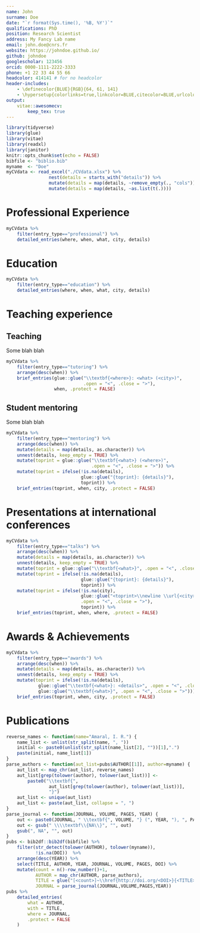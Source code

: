 ```yaml
---
name: John
surname: Doe
date: "`r format(Sys.time(), '%B, %Y')`"
qualifications: PhD
position: Research Scientist
address: My Fancy Lab name
email: john.doe@cnrs.fr
website: https://johndoe.github.io/
github: johndoe
googlescholar: 123456
orcid: 0000-1111-2222-3333
phone: +1 22 33 44 55 66
headcolor: 414141 # for no headcolor
header-includes:
    - \definecolor{BLUE}{RGB}{64, 61, 141}
    - \hypersetup{colorlinks=true,linkcolor=BLUE,citecolor=BLUE,urlcolor=BLUE}
output: 
    vitae::awesomecv:
        keep_tex: true
---
```


```r
library(tidyverse)
library(glue)
library(vitae)
library(readxl)
library(janitor)
knitr::opts_chunk$set(echo = FALSE)
bibfile <- "biblio.bib"
myname  <- "Doe"
myCVdata <- read_excel("./CVdata.xlsx") %>% 
                nest(details = starts_with("details")) %>% 
                mutate(details = map(details, ~remove_empty(., "cols"))) %>% 
                mutate(details = map(details, ~as.list(t(.))))
```

# Professional Experience

```r
myCVdata %>% 
    filter(entry_type=="professional") %>% 
    detailed_entries(where, when, what, city, details)
```

# Education

```r
myCVdata %>% 
    filter(entry_type=="education") %>% 
    detailed_entries(where, when, what, city, details)
```

# Teaching experience

## Teaching

Some blah blah

```r
myCVdata %>% 
    filter(entry_type=="tutoring") %>% 
    arrange(desc(when)) %>% 
    brief_entries(glue::glue("\\textbf{<where>}: <what> (<city>)", 
                             .open = "<", .close = ">"), 
                  when, .protect = FALSE)
```

## Student mentoring

Some blah blah

```r
myCVdata %>% 
    filter(entry_type=="mentoring") %>% 
    arrange(desc(when)) %>% 
    mutate(details = map(details, as.character)) %>% 
    unnest(details, keep_empty = TRUE) %>% 
    mutate(toprint = glue::glue("\\textbf{<what>} (<where>)", 
                                .open = "<", .close = ">")) %>% 
    mutate(toprint = ifelse(!is.na(details), 
                            glue::glue("{toprint}: {details}"), 
                            toprint)) %>% 
    brief_entries(toprint, when, city, .protect = FALSE)
```


# Presentations at international conferences

```r
myCVdata %>% 
    filter(entry_type=="talks") %>% 
    arrange(desc(when)) %>% 
    mutate(details = map(details, as.character)) %>% 
    unnest(details, keep_empty = TRUE) %>% 
    mutate(toprint = glue::glue("\\textbf{<what>}", .open = "<", .close = ">")) %>% 
    mutate(toprint = ifelse(!is.na(details), 
                            glue::glue("{toprint}: {details}"), 
                            toprint)) %>% 
    mutate(toprint = ifelse(!is.na(city), 
                            glue::glue("<toprint>\\newline \\url{<city>}", 
                            .open = "<", .close = ">"),
                            toprint)) %>% 
    brief_entries(toprint, when, where, .protect = FALSE)
```



# Awards & Achievements

```r
myCVdata %>% 
    filter(entry_type=="awards") %>% 
    arrange(desc(when)) %>% 
    mutate(details = map(details, as.character)) %>% 
    unnest(details, keep_empty = TRUE) %>% 
    mutate(toprint = ifelse(!is.na(details), 
            glue::glue("\\textbf{<what>}: <details>", .open = "<", .close = ">"), 
            glue::glue("\\textbf{<what>}", .open = "<", .close = ">"))) %>% 
    brief_entries(toprint, when, city, .protect = FALSE)
```

\clearpage

# Publications

```r
reverse_names <- function(name="Amaral, I. R.") {
    name_list <- unlist(str_split(name, ", "))
    initial <- paste0(unlist(str_split(name_list[2], ""))[1],".")
    paste(initial, name_list[1])
}
parse_authors <- function(aut_list=pubs$AUTHOR[[1]], author=myname) {
    aut_list <- map_chr(aut_list, reverse_names)
    aut_list[grep(tolower(author), tolower(aut_list))] <- 
        paste0("\\textbf{", 
                aut_list[grep(tolower(author), tolower(aut_list))], 
                "}")
    aut_list <- unique(aut_list)
    aut_list <- paste(aut_list, collapse = ", ")
}
parse_journal <- function(JOURNAL, VOLUME, PAGES, YEAR) {
    out <- paste0(JOURNAL, " \\textbf{", VOLUME, "} (", YEAR, "), ", PAGES)
    out <- gsub(" \\\\textbf\\{NA\\}", "", out)
    gsub(", NA", "", out)
}
pubs <- bib2df::bib2df(bibfile) %>% 
    filter(str_detect(tolower(AUTHOR), tolower(myname)), 
           !is.na(DOI))  %>% 
    arrange(desc(YEAR)) %>% 
    select(TITLE, AUTHOR, YEAR, JOURNAL, VOLUME, PAGES, DOI) %>% 
    mutate(count = n()-row_number()+1,
           AUTHOR = map_chr(AUTHOR, parse_authors), 
           TITLE = glue("[<count>]~\\href{http://doi.org/<DOI>}{<TITLE>}", .open = "<", .close = ">"),
           JOURNAL = parse_journal(JOURNAL,VOLUME,PAGES,YEAR))
pubs %>%
    detailed_entries(
        what = AUTHOR,
        with = TITLE,
        where = JOURNAL,
        .protect = FALSE
    )
```

